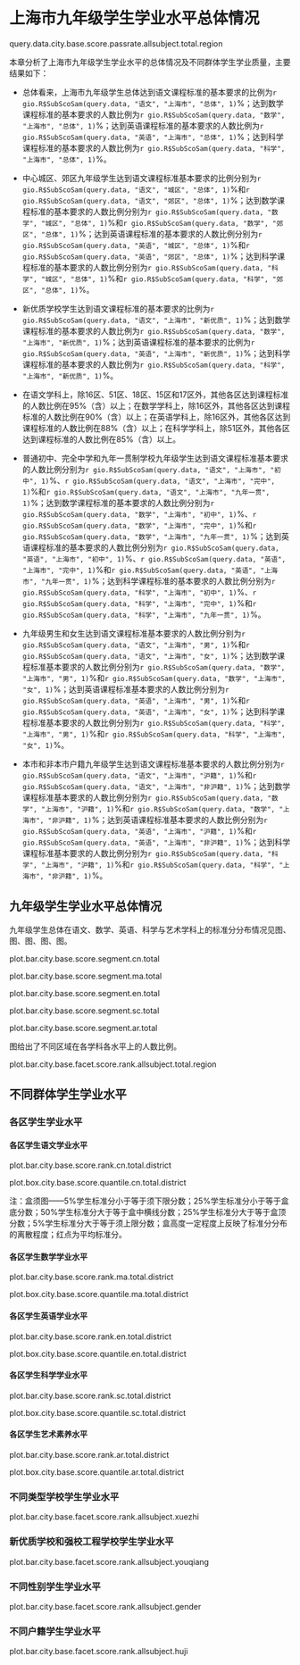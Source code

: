 <!--  chapter -->

\mytext

# 上海市九年级学生学业水平总体情况

query.data.city.base.score.passrate.allsubject.total.region

本章分析了上海市九年级学生学业水平的总体情况及不同群体学生学业质量，主要结果如下：

- 总体看来，上海市九年级学生总体达到语文课程标准的基本要求的比例为`r gio.R$SubScoSam(query.data, "语文", "上海市", "总体", 1)`%；达到数学课程标准的基本要求的人数比例为`r gio.R$SubScoSam(query.data, "数学", "上海市", "总体", 1)`%；达到英语课程标准的基本要求的人数比例为`r gio.R$SubScoSam(query.data, "英语", "上海市", "总体", 1)`%；达到科学课程标准的基本要求的人数比例为`r gio.R$SubScoSam(query.data, "科学", "上海市", "总体", 1)`%。

- 中心城区\footnote{中心城区：包括黄浦区、徐汇区、长宁区、普陀区、虹口区、杨浦区、静安区。}、郊区\footnote{郊区：包括闵行区、宝山区、嘉定区、浦东新区、金山区、松江区、青浦区、奉贤区、崇明区。}九年级学生达到语文课程标准基本要求的比例分别为`r gio.R$SubScoSam(query.data, "语文", "城区", "总体", 1)`%和`r gio.R$SubScoSam(query.data, "语文", "郊区", "总体", 1)`%；达到数学课程标准的基本要求的人数比例分别为`r gio.R$SubScoSam(query.data, "数学", "城区", "总体", 1)`%和`r gio.R$SubScoSam(query.data, "数学", "郊区", "总体", 1)`%；达到英语课程标准的基本要求的人数比例分别为`r gio.R$SubScoSam(query.data, "英语", "城区", "总体", 1)`%和`r gio.R$SubScoSam(query.data, "英语", "郊区", "总体", 1)`%；达到科学课程标准的基本要求的人数比例分别为`r gio.R$SubScoSam(query.data, "科学", "城区", "总体", 1)`%和`r gio.R$SubScoSam(query.data, "科学", "郊区", "总体", 1)`%。

- 新优质学校\footnote{新优质学校为新优质建设学校项目简称。}学生达到语文课程标准的基本要求的比例为`r gio.R$SubScoSam(query.data, "语文", "上海市", "新优质", 1)`%；达到数学课程标准的基本要求的人数比例为`r gio.R$SubScoSam(query.data, "数学", "上海市", "新优质", 1)`%；达到英语课程标准的基本要求的比例为`r gio.R$SubScoSam(query.data, "英语", "上海市", "新优质", 1)`%；达到科学课程标准的基本要求的人数比例为`r gio.R$SubScoSam(query.data, "科学", "上海市", "新优质", 1)`%。

- 在语文学科上，除16区、51区、18区、15区和17区外，其他各区达到课程标准的人数比例在95%（含）以上；在数学学科上，除16区外，其他各区达到课程标准的人数比例在90%（含）以上；在英语学科上，除16区外，其他各区达到课程标准的人数比例在88%（含）以上；在科学学科上，除51区外，其他各区达到课程标准的人数比例在85%（含）以上。

- 普通初中、完全中学和九年一贯制学校九年级学生达到语文课程标准基本要求的人数比例分别为`r gio.R$SubScoSam(query.data, "语文", "上海市", "初中", 1)`%、`r gio.R$SubScoSam(query.data, "语文", "上海市", "完中", 1)`%和`r gio.R$SubScoSam(query.data, "语文", "上海市", "九年一贯", 1)`%；达到数学课程标准的基本要求的人数比例分别为`r gio.R$SubScoSam(query.data, "数学", "上海市", "初中", 1)`%、`r gio.R$SubScoSam(query.data, "数学", "上海市", "完中", 1)`%和`r gio.R$SubScoSam(query.data, "数学", "上海市", "九年一贯", 1)`%；达到英语课程标准的基本要求的人数比例分别为`r gio.R$SubScoSam(query.data, "英语", "上海市", "初中", 1)`%、`r gio.R$SubScoSam(query.data, "英语", "上海市", "完中", 1)`%和`r gio.R$SubScoSam(query.data, "英语", "上海市", "九年一贯", 1)`%；达到科学课程标准的基本要求的人数比例分别为`r gio.R$SubScoSam(query.data, "科学", "上海市", "初中", 1)`%、`r gio.R$SubScoSam(query.data, "科学", "上海市", "完中", 1)`%和`r gio.R$SubScoSam(query.data, "科学", "上海市", "九年一贯", 1)`%。

- 九年级男生和女生达到语文课程标准基本要求的人数比例分别为`r gio.R$SubScoSam(query.data, "语文", "上海市", "男", 1)`%和`r gio.R$SubScoSam(query.data, "语文", "上海市", "女", 1)`%；达到数学课程标准基本要求的人数比例分别为`r gio.R$SubScoSam(query.data, "数学", "上海市", "男", 1)`%和`r gio.R$SubScoSam(query.data, "数学", "上海市", "女", 1)`%；达到英语课程标准基本要求的人数比例分别为`r gio.R$SubScoSam(query.data, "英语", "上海市", "男", 1)`%和`r gio.R$SubScoSam(query.data, "英语", "上海市", "女", 1)`%；达到科学课程标准基本要求的人数比例分别为`r gio.R$SubScoSam(query.data, "科学", "上海市", "男", 1)`%和`r gio.R$SubScoSam(query.data, "科学", "上海市", "女", 1)`%。

- 本市和非本市户籍九年级学生达到语文课程标准基本要求的人数比例分别为`r gio.R$SubScoSam(query.data, "语文", "上海市", "沪籍", 1)`%和`r gio.R$SubScoSam(query.data, "语文", "上海市", "非沪籍", 1)`%；达到数学课程标准基本要求的人数比例分别为`r gio.R$SubScoSam(query.data, "数学", "上海市", "沪籍", 1)`%和`r gio.R$SubScoSam(query.data, "数学", "上海市", "非沪籍", 1)`%；达到英语课程标准基本要求的人数比例分别为`r gio.R$SubScoSam(query.data, "英语", "上海市", "沪籍", 1)`%和`r gio.R$SubScoSam(query.data, "英语", "上海市", "非沪籍", 1)`%；达到科学课程标准基本要求的人数比例分别为`r gio.R$SubScoSam(query.data, "科学", "上海市", "沪籍", 1)`%和`r gio.R$SubScoSam(query.data, "科学", "上海市", "非沪籍", 1)`%。

\clearpage


## 九年级学生学业水平总体情况　

九年级学生总体在语文、数学、英语、科学与艺术学科上的标准分分布情况见图\ref{fig: `r gio.R$GetPlotTitle("plot.bar.city.base.score.segment.cn.total")`}、图\ref{fig: `r gio.R$GetPlotTitle("plot.bar.city.base.score.segment.ma.total")`}、图\ref{fig: `r gio.R$GetPlotTitle("plot.bar.city.base.score.segment.en.total")`}、图\ref{fig: `r gio.R$GetPlotTitle("plot.bar.city.base.score.segment.sc.total")`}、图\ref{fig: `r gio.R$GetPlotTitle("plot.bar.city.base.score.segment.ar.total")`}。

plot.bar.city.base.score.segment.cn.total

plot.bar.city.base.score.segment.ma.total

plot.bar.city.base.score.segment.en.total

plot.bar.city.base.score.segment.sc.total

plot.bar.city.base.score.segment.ar.total

图\ref{fig: `r gio.R$GetPlotTitle("plot.bar.city.base.facet.score.rank.allsubject.total.region")`}给出了不同区域在各学科各水平上的人数比例。

plot.bar.city.base.facet.score.rank.allsubject.total.region


## 不同群体学生学业水平

### 各区学生学业水平

#### 各区学生语文学业水平

plot.bar.city.base.score.rank.cn.total.district

plot.box.city.base.score.quantile.cn.total.district

\mylist
注：盒须图——5\%学生标准分小于等于须下限分数；25\%学生标准分小于等于盒底分数；50\%学生标准分大于等于盒中横线分数；25\%学生标准分大于等于盒顶分数；5\%学生标准分大于等于须上限分数；盒高度一定程度上反映了标准分分布的离散程度；红点为平均标准分。
\mytext

#### 各区学生数学学业水平

plot.bar.city.base.score.rank.ma.total.district

plot.box.city.base.score.quantile.ma.total.district

#### 各区学生英语学业水平

plot.bar.city.base.score.rank.en.total.district

plot.box.city.base.score.quantile.en.total.district

#### 各区学生科学学业水平

plot.bar.city.base.score.rank.sc.total.district

plot.box.city.base.score.quantile.sc.total.district

#### 各区学生艺术素养水平

plot.bar.city.base.score.rank.ar.total.district

plot.box.city.base.score.quantile.ar.total.district


### 不同类型学校学生学业水平

plot.bar.city.base.facet.score.rank.allsubject.xuezhi


### 新优质学校和强校工程学校学生学业水平

plot.bar.city.base.facet.score.rank.allsubject.youqiang


### 不同性别学生学业水平

plot.bar.city.base.facet.score.rank.allsubject.gender


### 不同户籍学生学业水平

plot.bar.city.base.facet.score.rank.allsubject.huji

\clearpage

<!--  end of chapter  -->
